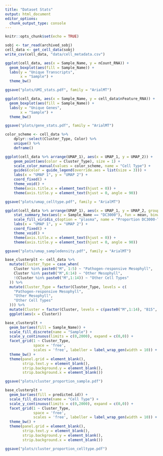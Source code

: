 ```yaml
---
title: "Dataset Stats"
output: html_document
editor_options: 
  chunk_output_type: console
---
```


```r
knitr::opts_chunk$set(echo = TRUE)
```

```r
sobj <- tar_read(archived_sobj)
cell_data <- get_cell_data(sobj)
write_csv(cell_data, "data/cell_metadata.csv")
```

```r
ggplot(cell_data, aes(x = Sample_Name, y = nCount_RNA)) +
  geom_boxplot(aes(fill = Sample_Name)) +
  labs(y = "Unique Transcripts",
       x = "Sample") +
  theme_bw()

ggsave("plots/UMI_stats.pdf", family = "ArialMT")
```

```r
ggplot(cell_data, aes(x = Sample_Name, y = cell_data$nFeature_RNA)) +
  geom_boxplot(aes(fill = Sample_Name)) +
  labs(y = "Unique Genes",
       x = "Sample") +
  theme_bw()

ggsave("plots/gene_stats.pdf", family = "ArialMT")
```

```r
color_scheme <- cell_data %>%
    dplyr::select(Cluster_Type, Color) %>%
    unique() %>%
    deframe()

ggplot(cell_data %>% arrange(UMAP_1), aes(x = UMAP_1, y = UMAP_2)) + 
    geom_point(aes(color = Cluster_Type), size = 1) +
    scale_color_manual(values = color_scheme, name = "Cell Type") +
    guides(color = guide_legend(override.aes = list(size = 3))) +
    labs(x = "UMAP 1", y = "UMAP 2") +
    coord_fixed() +
    theme_void() +
    theme(axis.title.x = element_text(hjust = 0)) +
    theme(axis.title.y = element_text(hjust = 0, angle = 90))

ggsave("plots/umap_celltype.pdf", family = "ArialMT")
```

```r
ggplot(cell_data %>% arrange(UMAP_1), aes(x = UMAP_1, y = UMAP_2, group = -1)) +
    stat_summary_hex(aes(z = Sample_Name == "DC3000"), fun = mean, binwidth = 0.25, color = 'black', lwd = 0.1) +
    scale_fill_viridis_c(option = "plasma", name = "Proportion DC3000-Treated Cells") +
    labs(x = "UMAP 1", y = "UMAP 2") +
    coord_fixed() +
    theme_void() +
    theme(axis.title.x = element_text(hjust = 0)) +
    theme(axis.title.y = element_text(hjust = 0, angle = 90))

ggsave("plots/umap_sampledensity.pdf", family = "ArialMT")
```

```r
base_clusterplt <- cell_data %>%
  mutate(Cluster_Type = case_when(
    Cluster %in% paste0("M", 1:5) ~ "Pathogen-responsive Mesophyll",
    Cluster %in% paste0("M",6:14) ~ "Other Mesophyll",
    !(Cluster %in% paste0("M",1:14)) ~ "Other Cell Types"
  )) %>%
  mutate(Cluster_Type = factor(Cluster_Type, levels = c(
    "Pathogen-responsive Mesophyll",
    "Other Mesophyll",
    "Other Cell Types"
  ))) %>%
  mutate(Cluster = factor(Cluster, levels = c(paste0("M",1:14), "B15", "P16", "G17", "C18"))) %>%
  ggplot(aes(x = Cluster))

base_clusterplt +
  geom_bar(aes(fill = Sample_Name)) +
  scale_fill_discrete(name = "Sample") +
  scale_y_continuous(limits = c(0,2000), expand = c(0,0)) +
  facet_grid(1 ~ Cluster_Type, 
             space = 'free', 
             scales = 'free', labeller = label_wrap_gen(width = 10)) +
  theme_bw() +
  theme(panel.grid = element_blank(),
        strip.text.y = element_blank(),
        strip.background.y = element_blank(),
        strip.background.x = element_blank())

ggsave("plots/cluster_proportion_sample.pdf")
```

```r
base_clusterplt +
  geom_bar(aes(fill = predicted.id)) +
  scale_fill_discrete(name = "Cell Type") +
  scale_y_continuous(limits = c(0,2000), expand = c(0,0)) +
  facet_grid(1 ~ Cluster_Type, 
             space = 'free', 
             scales = 'free', labeller = label_wrap_gen(width = 10)) +
  theme_bw() +
  theme(panel.grid = element_blank(),
        strip.text.y = element_blank(),
        strip.background.y = element_blank(),
        strip.background.x = element_blank())

ggsave("plots/cluster_proportion_celltype.pdf")

```

